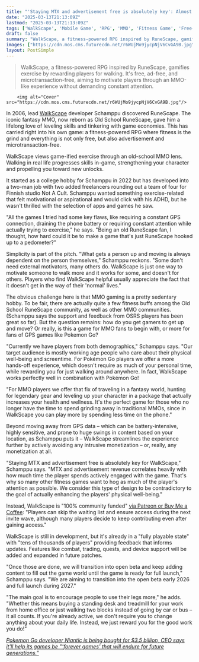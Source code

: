 ```yaml
---
title: "'Staying MTX and advertisement free is absolutely key': Almost 20 years later, RuneScape fan turns his MMO love into an old-school RPG where fitness is the grind"
date: "2025-03-13T21:13:09Z"
lastmod: "2025-03-13T21:13:09Z"
tags: ['WalkScape', 'Mobile Game', 'RPG', 'MMO', 'Fitness Game', 'Free-to-Play']
draft: false
summary: "WalkScape, a fitness-powered RPG inspired by RuneScape, gamifies exercise by rewarding players for walking.  It's free, ad-free, and microtransaction-free, aiming to motivate players through an MMO-like experience without demanding constant attention."
images: ["https://cdn.mos.cms.futurecdn.net/r6WUjMo9jycpNjV6CvGA9B.jpg"]
layout: PostSimple
---
```

> WalkScape, a fitness-powered RPG inspired by RuneScape, gamifies exercise by rewarding players for walking.  It's free, ad-free, and microtransaction-free, aiming to motivate players through an MMO-like experience without demanding constant attention.


        <img alt="Cover" src="https://cdn.mos.cms.futurecdn.net/r6WUjMo9jycpNjV6CvGA9B.jpg"/>
        
In 2006, lead [<u>WalkScape</u>](https://walkscape.app/) developer Schamppu discovered RuneScape. The iconic fantasy MMO, now reborn as Old School RuneScape, gave him a lifelong love of leveling skills and tinkering with game economies. This has carried right into his own game: a fitness-powered RPG where fitness is the grind and everything is not only free, but also advertisement and microtransaction-free.

WalkScape views game-ified exercise through an old-school MMO lens. Walking in real life progresses skills in-game, strengthening your character and propelling you toward new unlocks.

It started as a college hobby for Schamppu in 2022 but has developed into a two-man job with two added freelancers rounding out a team of four for Finnish studio Not A Cult. Schamppu wanted something exercise-related that felt motivational or aspirational and would click with his ADHD, but he wasn't thrilled with the selection of apps and games he saw.

"All the games I tried had some key flaws, like requiring a constant GPS connection, draining the phone battery or requiring constant attention while actually trying to exercise," he says. "Being an old RuneScape fan, I thought, how hard could it be to make a game that's just RuneScape hooked up to a pedometer?"



Simplicity is part of the pitch. "What gets a person up and moving is always dependent on the person themselves," Schamppu reckons. "Some don't need external motivators, many others do. WalkScape is just one way to motivate someone to walk more and it works for some, and doesn't for others. Players who find WalkScape helpful usually appreciate the fact that it doesn't get in the way of their 'normal' lives."

The obvious challenge here is that MMO gaming is a pretty sedentary hobby. To be fair, there are actually quite a few fitness buffs among the Old School RuneScape community, as well as other MMO communities. (Schamppu says the support and feedback from OSRS players has been great so far). But the question remains: how do you get gamers to get up and move? Or really, is this a game for MMO fans to begin with, or more for fans of GPS games like Pokemon Go?

"Currently we have players from both demographics," Schamppu says. "Our target audience is mostly working age people who care about their physical well-being and screentime. For Pokémon Go players we offer a more hands-off experience, which doesn't require as much of your personal time, while rewarding you for just walking around anywhere. In fact, WalkScape works perfectly well in combination with Pokémon Go!

"For MMO players we offer that fix of traveling in a fantasy world, hunting for legendary gear and leveling up your character in a package that actually increases your health and wellness. It's the perfect game for those who no longer have the time to spend grinding away in traditional MMOs, since in WalkScape you can play more by spending less time on the phone."

Beyond moving away from GPS data – which can be battery-intensive, highly sensitive, and prone to huge swings in content based on your location, as Schamppu puts it – WalkScape streamlines the experience further by actively avoiding any intrusive monetization – or, really, any monetization at all.

"Staying MTX and advertisement free is absolutely key for WalkScape," Schamppu says. "MTX and advertisement revenue correlates heavily with how much time the player spends actively engaged with the game. That's why so many other fitness games want to hog as much of the player's attention as possible. We consider this type of design to be contradictory to the goal of actually enhancing the players' physical well-being."

Instead, WalkScape is "100% community funded" [<u>via Patreon or Buy Me a Coffee</u>](https://walkscape.app/support): "Players can skip the waiting list and ensure access during the next invite wave, although many players decide to keep contributing even after gaining access."

WalkScape is still in development, but it's already in a "fully playable state" with "tens of thousands of players" providing feedback that informs updates. Features like combat, trading, quests, and device support will be added and expanded in future patches.

"Once those are done, we will transition into open beta and keep adding content to fill out the game world until the game is ready for full launch," Schamppu says. "We are aiming to transition into the open beta early 2026 and full launch during 2027."

"The main goal is to encourage people to use their legs more," he adds. "Whether this means buying a standing desk and treadmill for your work from home office or just walking two blocks instead of going by car or bus – it all counts. If you're already active, we don't require you to change anything about your daily life. Instead, we just reward you for the good work you do!"

[<u><em>Pokemon Go developer Niantic is being bought for $3.5 billion, CEO says it'll help its games be "'forever games' that will endure for future generations."</em></u>](https://www.gamesradar.com/games/pokemon/pokemon-go-developer-niantic-has-been-bought-for-usd3-5-billion-ceo-says-itll-help-its-games-be-forever-games-that-will-endure-for-future-generations/)
        